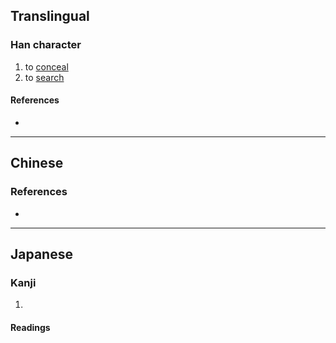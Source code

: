 {{character info}}
==Translingual==

===Han character===
{{Han char|rn=53|rad=广|as=09|sn=12|four=|canj=IJFE|ids=⿸广⿳宀火又}}

# to [[conceal]]
# to [[search]]

====References====
* {{Han ref|kx=0348.220|dkj=09406|dj=0659.110|hdz=20894.050|uh=5EC0|ud=24256}}

----

==Chinese==
{{zh-see|廋|v}}

===References===
* {{R:twedu|B00976-001}}

----

==Japanese==

===Kanji===
{{ja-kanji|grade=|rs=广09}}

# {{rfdef|ja|sort=广09}}

====Readings====
{{ja-readings
|on=そう, しゅ
|kun=かく-す, かく-れる, くま-, もと-める
}}